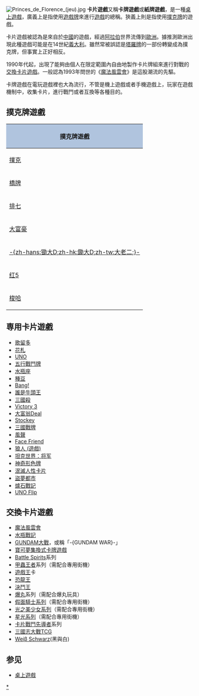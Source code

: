 {{NoteTA
|1=zh:専; zh-hans:专; zh-hant:專;
}}
{{Unreferenced|time=2009-02-02T11:50:22+00:00}}
[[File:Princes_de_Florence_(jeu).jpg|thumb]]
'''卡片遊戲'''又稱'''卡牌遊戲'''或'''紙牌遊戲'''，是一種[[桌上遊戲|桌上遊戲]]，廣義上是指使用[[遊戲牌|遊戲牌]]來進行[[遊戲|遊戲]]的總稱。狹義上則是指使用[[撲克牌|撲克牌]]的遊戲。

卡片遊戲被認為是來自於[[中國|中國]]的遊戲，經過[[阿拉伯|阿拉伯]]世界流傳到[[歐洲|歐洲]]。據推測歐洲出現此種遊戲可能是在14世紀[[義大利|義大利]]。雖然常被誤認是[[塔羅牌|塔羅牌]]的一部份轉變成為撲克牌，但事實上正好相反。

1990年代起，出現了能夠由個人在限定範圍內自由地製作卡片牌組來進行對戰的[[交換卡片遊戲|交換卡片遊戲]]。一般認為1993年問世的《[[魔法風雲會|魔法風雲會]]》是這股潮流的先驅。

卡牌遊戲在電玩遊戲裡也大為流行，不管是機上遊戲或者手機遊戲上，玩家在遊戲機制中，收集卡片，進行戰鬥或者互換等各種目的。

== 撲克牌遊戲 ==
{| class="wikitable" style="width:35%; text-align:center;"
! colspan="3" style="background:#B0C4DE;" | 撲克牌遊戲
|-
| [[撲克|撲克]] || [[德州撲克|德州撲克]] || [[潛烏龜|抽鬼牌]]
|-
| [[橋牌|橋牌]] || [[吹牛_(撲克遊戲)|吹牛]] || [[九九_(撲克牌)|九九]]
|-
| [[排七|排七]] || [[傷心小棧|傷心小棧]] || [[鬥地主|鬥地主]]
|-
| [[大富豪|大富豪]] || [[廿一點|廿一點]] || [[撿紅點|撿紅點]]
|-
| [[鋤大D|-{zh-hans:锄大D;zh-hk:鋤大D;zh-tw:大老二;}-]] || [[升级_(游戏)|升级]] || [[十點半|十點半]]
|-
| [[红5|红5]] || [[拱豬|拱豬]] || [[十三張|十三張]]
|-
| [[梭哈|梭哈]] || [[24點|24點]] || [[21點|21點]]
|}

== 専用卡片遊戲 ==
* [[歌留多|歌留多]]
* [[花札|花札]]
* [[UNO|UNO]]
* [[五行戰鬥牌|五行戰鬥牌]]
* [[水瓶座_(紙牌遊戲)|水瓶座]]
* [[種豆|種豆]]
* [[殺人紙牌|Bang!]]
* [[誰是牛頭王|誰是牛頭王]]
* [[三國殺|三國殺]]
* [[Victory_3|Victory 3]]
* [[大富翁Deal|大富翁Deal]]
* [[Stockey|Stockey]]
* [[三國戰牌|三國戰牌]]
* [[風聲_(桌上遊戲)|風聲]]
* [[Face_Friend|Face Friend]]
* [[狼人_(遊戲)|狼人 (遊戲)]]
* [[坦克世界：将军|坦克世界：将军]] 
* [[神奇形色牌|神奇形色牌]]
* [[泯滅人性卡片|泯滅人性卡片]]
* [[盜夢都市|盜夢都市]]
* [[爐石戰記|爐石戰記]]
* [[UNO_Flip|UNO Flip]]

== 交換卡片遊戲 ==
{{seealso|桌上游戏列表}}
* [[魔法風雲會|魔法風雲會]]
* [[水瓶戰記|水瓶戰記]]
* [[GUNDAM大戰|GUNDAM大戰]]，或稱「-{GUNDAM WAR}-」
* [[寶可夢集換式卡牌遊戲|寶可夢集換式卡牌遊戲]]
* [[Battle_Spirits|Battle Spirits]]系列
* [[甲蟲王者|甲蟲王者]]系列（需配合專用街機）
* [[遊戲王|遊戲王]]卡
* [[恐龍王|恐龍王]]
* [[決鬥王|決鬥王]]
* [[爆丸|爆丸]]系列（需配合爆丸玩具）
* [[假面騎士系列|假面騎士系列]]（需配合專用街機）
* [[光之美少女系列|光之美少女系列]]（需配合專用街機）
* [[星光系列|星光系列]]（需配合專用街機）
* [[卡片戰鬥先導者|卡片戰鬥先導者]]系列
* [[三國志大戰TCG|三國志大戰TCG]]
* [[Weiβ_Schwarz|Weiβ Schwarz]](黑與白)

== 参见 ==
{{Commonscat|Card games}}
* [[桌上遊戲|桌上遊戲]]

{{紙牌遊戲}}

[[Category:牌類遊戲|*]]
